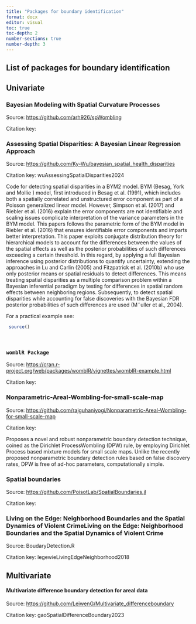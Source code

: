 ```yaml
---
title: "Packages for boundary identification"
format: docx
editor: visual
toc: true
toc-depth: 2
number-sections: true
number-depth: 3
---
```


## List of packages for boundary identification

## Univariate

### Bayesian Modeling with Spatial Curvature Processes

Source: <https://github.com/arh926/spWombling>

Citation key:

### Assessing Spatial Disparities: A Bayesian Linear Regression Approach

Source: <https://github.com/Ky-Wu/bayesian_spatial_health_disparities>

Citation key: wuAssessingSpatialDisparities2024

Code for detecting spatial disparities in a BYM2 model. BYM (Besag, York and Mollie ́) model, first introduced in Besag et al. (1991), which includes both a spatially correlated and unstructured error component as part of a Poisson generalized linear model. However, Simpson et al. (2017) and Riebler et al. (2016) explain the error components are not identifiable and scaling issues complicate interpretation of the variance parameters in the BYM model. This papers follows the parametric form of the BYM model in Riebler et al. (2016) that ensures identifiable error components and imparts better interpretation. This paper exploits conjugate distribution theory for hierarchical models to account for the differences between the values of the spatial effects as well as the posterior probabilities of such differences exceeding a certain threshold. In this regard, by applying a full Bayesian inference using posterior distributions to quantify uncertainty, extending the approaches in Lu and Carlin (2005) and Fitzpatrick et al. (2010b) who use only posterior means or spatial residuals to detect differences. This means treating spatial disparities as a multiple comparison problem within a Bayesian inferential paradigm by testing for differences in spatial random effects between neighboring regions. Subsequently, to detect spatial disparities while accounting for false discoveries with the Bayesian FDR posterior probabilities of such differences are used (M¨uller et al., 2004).

For a practical example see:

``` R
 source()
```

\

### `womblR Package`

Source: <https://cran.r-project.org/web/packages/womblR/vignettes/womblR-example.html>

Citation key:

### Nonparametric-Areal-Wombling-for-small-scale-map

Source: <https://github.com/rajguhaniyogi/Nonparametric-Areal-Wombling-for-small-scale-map>

Citation key:

Proposes a novel and robust nonparametric boundary detection technique, coined as the Dirichlet ProcessWombling (DPW) rule, by employing Dirichlet Process based mixture models for small scale maps. Unlike the recently proposed nonparametric boundary detection rules based on false discovery rates, DPW is free of ad-hoc parameters, computationally simple.

### Spatial boundaries

Source: <https://github.com/PoisotLab/SpatialBoundaries.jl>

Citation key:

### Living on the Edge: Neighborhood Boundaries and the Spatial Dynamics of Violent CrimeLiving on the Edge: Neighborhood Boundaries and the Spatial Dynamics of Violent Crime

Source: BoudaryDetection.R

Citation key: legewieLivingEdgeNeighborhood2018

## Multivariate

#### Multivariate difference boundary detection for areal data

Source: <https://github.com/LeiwenG/Multivariate_differenceboundary>

Citation key: gaoSpatialDifferenceBoundary2023
